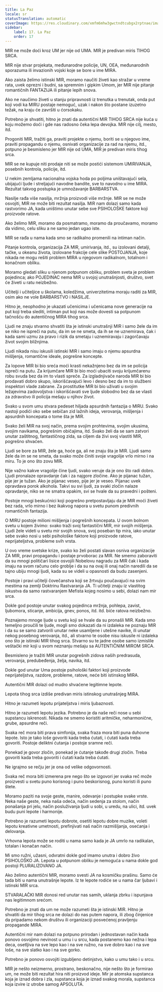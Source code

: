 ```yaml
---
title: La Paz
locale: sr
statusTranslation: automatic
coverImage: https://res.cloudinary.com/xmfm6mhw3gwctndtcubgx2rptnae/image/upload/v1740337243/small_cover_educacion_fundamental_a051170f1c.webp
sidebar:
    label: 17. La Paz
    order: 17
---
```

MIR ne može doći kroz UM jer nije od UMA. MIR je predivan miris TIHOG SRCA.

MIR nije stvar projekata, međunarodne policije, UN, OEA, međunarodnih sporazuma ili invazionih vojski koje se bore u ime MIRA.

Ako zaista želimo istinski MIR, moramo naučiti živeti kao stražar u vreme rata, uvek oprezni i budni, sa spremnim i gipkim Umom, jer MIR nije pitanje romantičnih FANTAZIJA ili pitanje lepih snova.

Ako ne naučimo živeti u stanju pripravnosti iz trenutka u trenutak, onda put koji vodi ka MIRU postaje nemoguć, uzak i nakon što postane izuzetno težak, na kraju će završiti u ćorsokaku.

Potrebno je shvatiti, hitno je znati da autentični MIR TIHOG SRCA nije kuća u koju možemo doći i gde nas radosno čeka lepa devojka. MIR nije cilj, mesto, itd.

Progoniti MIR, tražiti ga, praviti projekte o njemu, boriti se u njegovo ime, praviti propagandu o njemu, osnivati organizacije za rad na njemu, itd., potpuno je besmisleno jer MIR nije od UMA, MIR je predivan miris tihog srca.

MIR se ne kupuje niti prodaje niti se može postići sistemom UMIRIVANJA, posebnih kontrola, policije, itd.

U nekim zemljama nacionalna vojska hoda po poljima uništavajući sela, ubijajući ljude i streljajući navodne bandite, sve to navodno u ime MIRA. Rezultat takvog postupka je umnožavanje BARBARSTVA.

Nasilje rađa više nasilja, mržnja proizvodi više mržnje. MIR se ne može osvojiti, MIR ne može biti rezultat nasilja. MIR nam dolazi samo kada rastvorimo JA, kada uništimo unutar sebe sve PSIHOLOŠKE faktore koji proizvode ratove.

Ako želimo MIR, moramo da posmatramo, moramo da proučavamo, moramo da vidimo, celu sliku a ne samo jedan ugao iste.

MIR se rađa u nama kada smo se radikalno promenili na intiman način.

Pitanje kontrola, organizacija ZA MIR, umirivanja, itd., su izolovani detalji, tačke, u okeanu života, izolovane frakcije cele slike POSTOJANJA, koje nikada ne mogu rešiti problem MIRA u njegovom radikalnom, totalnom i konačnom obliku.

Moramo gledati sliku u njenom potpunom obliku, problem sveta je problem pojedinca; ako POJEDINAC nema MIR u svojoj unutrašnjosti, društvo, svet će živeti u ratu neizbežno.

Učitelji i učiteljice u školama, koledžima, univerzitetima moraju raditi za MIR, osim ako ne vole BARBARSTVO i NASILJE.

Hitno je, neophodno je ukazati učenicima i učenicama nove generacije na put koji treba slediti, intiman put koji nas može dovesti sa potpunom tačnošću do autentičnog MIRA tihog srca.

Ljudi ne znaju stvarno shvatiti šta je istinski unutrašnji MIR i samo žele da im se niko ne ispreči na putu, da im se ne smeta, da ih se ne uznemirava, čak i kada sami uzmu za pravo i rizik da smetaju i uznemiravaju i zagorčavaju život svojim bližnjima.

Ljudi nikada nisu iskusili istinski MIR i samo imaju o njemu apsurdna mišljenja, romantične ideale, pogrešne koncepte.

Za lopove MIR bi bio sreća moći krasti nekažnjeno bez da im se policija ispreči na putu. Za krijumčare MIR bi bio moći ubaciti svoju krijumčarenu robu svuda bez da im to vlasti spreče. Za izgladnjivače naroda MIR bi bio prodavati dobro skupo, iskorišćavajući levo i desno bez da im to službeni inspektori vlade zabrane. Za prostitutke MIR bi bio uživati u svojim ležajevima zadovoljstva i iskorišćavati sve ljude slobodno bez da se vlasti za zdravstvo ili policija mešaju u njihov život.

Svako u svom umu stvara pedeset hiljada apsurdnih fantazija o MIRU. Svako nastoji podići oko sebe sebičan zid lažnih ideja, verovanja, mišljenja i apsurdnih koncepata o tome šta je MIR.

Svako želi MIR na svoj način, prema svojim prohtevima, svojim ukusima, svojim navikama, pogrešnim običajima, itd. Svako želi da se sam zatvori unutar zaštitnog, fantastičnog zida, sa ciljem da živi svoj vlastiti MIR, pogrešno shvaćen.

Ljudi se bore za MIR, žele ga, hoće ga, ali ne znaju šta je MIR. Ljudi samo žele da im se ne smeta, da svako može činiti svoje vragolije vrlo mirno i na miru. To je ono što zovu MIR.

Nije važno kakve vragolije čine ljudi, svako veruje da je ono što radi dobro. Ljudi pronalaze opravdanje čak i za najgore zločine. Ako je pijanac tužan, pije jer je tužan. Ako je pijanac veseo, pije jer je veseo. Pijanac uvek opravdava porok alkohola. Takvi su svi ljudi, za svaki zločin nalaze opravdanje, niko se ne smatra opakim, svi se hvale da su pravedni i pošteni.

Postoje mnogi beskućnici koji pogrešno pretpostavljaju da je MIR moći živeti bez rada, vrlo mirno i bez ikakvog napora u svetu punom predivnih romantičnih fantazija.

O MIRU postoje milioni mišljenja i pogrešnih koncepata. U ovom bolnom svetu u kojem živimo: svako traži svoj fantastični MIR, mir svojih mišljenja. Ljudi žele videti u svetu mir svojih snova, svoj poseban tip mira, iako unutar sebe svako nosi u sebi psihološke faktore koji proizvode ratove, neprijateljstva, probleme svih vrsta.

U ovo vreme svetske krize, svako ko želi postati slavan osniva organizacije ZA MIR, pravi propagandu i postaje prvoborac za MIR. Ne smemo zaboraviti da su mnogi političari lisice osvojili Nobelovu nagradu za MIR čak i kada imaju na svom računu celo groblje i da su na ovaj ili onaj način naredili da se tajno ubiju mnogi ljudi, kada su se videli u opasnosti da budu zasenjeni.

Postoje i pravi učitelji čovečanstva koji se žrtvuju poučavajući na svim mestima na zemlji Doktrinu Rastvaranja JA. Ti učitelji znaju iz vlastitog iskustva da samo rastvaranjem Mefista kojeg nosimo u sebi, dolazi nam mir srca.

Dokle god postoje unutar svakog pojedinca mržnja, pohlepa, zavist, ljubomora, sticanje, ambicija, gnev, ponos, itd. itd. biće ratova neizbežno.

Poznajemo mnoge ljude u svetu koji se hvale da su pronašli MIR. Kada smo temeljno proučili te ljude, mogli smo dokazati da ni izdaleka ne poznaju MIR i da su se samo zatvorili unutar neke usamljene i utešne navike, ili unutar nekog posebnog verovanja, itd., ali stvarno te osobe nisu iskusile ni izdaleka ono što je istinski MIR tihog srca. Stvarno su te jadne osobe samo izmislile veštački mir koji u svom neznanju mešaju sa AUTENTIČNIM MIROM SRCA.

Besmisleno je tražiti MIR unutar pogrešnih zidova naših predrasuda, verovanja, predubeđenja, želja, navika, itd.

Dokle god unutar Uma postoje psihološki faktori koji proizvode neprijateljstva, razdore, probleme, ratove, neće biti istinskog MIRA.

Autentični MIR dolazi od mudro shvaćene legitimne lepote.

Lepota tihog srca izdiše predivan miris istinskog unutrašnjeg MIRA.

Hitno je razumeti lepotu prijateljstva i miris ljubaznosti.

Hitno je razumeti lepotu jezika. Potrebno je da naše reči nose u sebi supstancu iskrenosti. Nikada ne smemo koristiti aritmičke, neharmonične, grube, apsurdne reči.

Svaka reč mora biti prava simfonija, svaka fraza mora biti puna duhovne lepote. Isto je tako loše govoriti kada treba ćutati, i ćutati kada treba govoriti. Postoje deliktni ćutanja i postoje sramne reči.

Ponekad je govor zločin, ponekad je ćutanje takođe drugi zločin. Treba govoriti kada treba govoriti i ćutati kada treba ćutati.

Ne igrajmo se rečju jer je ona od velike odgovornosti.

Svaka reč mora biti izmerena pre nego što se izgovori jer svaka reč može proizvesti u svetu puno korisnog i puno beskorisnog, puno koristi ili puno štete.

Moramo paziti na svoje geste, manire, odevanje i postupke svake vrste. Neka naše geste, neka naša odeća, način sedenja za stolom, način ponašanja pri jelu, način posluživanja ljudi u sobi, u uredu, na ulici, itd. uvek budu puni lepote i harmonije.

Potrebno je razumeti lepotu dobrote, osetiti lepotu dobre muzike, voleti lepotu kreativne umetnosti, prefinjivati naš način razmišljanja, osećanja i delovanja.

Vrhovna lepota može se roditi u nama samo kada je JA umrlo na radikalan, totalan i konačan način.

Mi smo ružni, užasni, odvratni dokle god imamo unutra i dobro živo PSIHOLOŠKO JA. Lepota u potpunom obliku je nemoguća u nama dokle god postoji PLURALIZOVANO JA.

Ako želimo autentični MIR, moramo svesti JA na kosmičku prašinu. Samo će tada biti u nama unutrašnje lepote. Iz te lepote rodiće se u nama čar ljubavi i istinski MIR srca.

STVARALAČKI MIR donosi red unutar nas samih, uklanja zbrku i ispunjava nas legitimnom srećom.

Potrebno je znati da um ne može razumeti šta je istinski MIR. Hitno je shvatiti da mir tihog srca ne dolazi do nas putem napora, ili zbog činjenice da pripadamo nekom društvu ili organizaciji posvećenoj pravljenju propagande MIRA.

Autentični mir nam dolazi na potpuno prirodan i jednostavan način kada ponovo osvojimo nevinost u umu i u srcu, kada postanemo kao nežna i lepa deca, osetljiva na sve lepo kao i na sve ružno, na sve dobro kao i na sve loše, na sve slatko kao i na sve gorko.

Potrebno je ponovo osvojiti izgubljeno detinjstvo, kako u umu tako i u srcu.

MIR je nešto neizmerno, prostrano, beskonačno, nije nešto što je formirao um, ne može biti rezultat hira niti proizvod ideje. Mir je atomska supstanca koja je iznad dobra i zla, supstanca koja je iznad svakog morala, supstanca koja izvire iz utrobe samog APSOLUTA.

